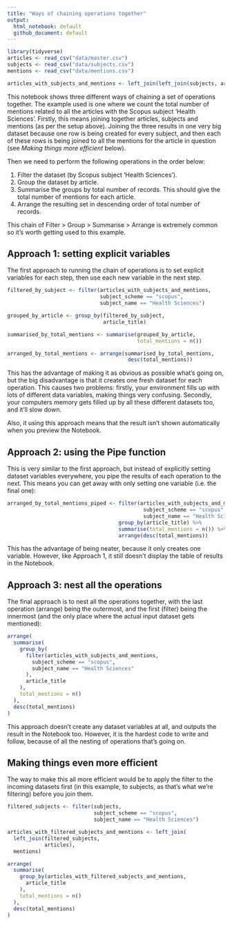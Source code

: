 ```yaml
---
title: "Ways of chaining operations together"
output: 
  html_notebook: default
  github_document: default
---
```


```r
library(tidyverse)
articles <- read_csv("data/master.csv")
subjects <- read_csv("data/subjects.csv")
mentions <- read_csv("data/mentions.csv")

articles_with_subjects_and_mentions <- left_join(left_join(subjects, articles), mentions)

```

This notebook shows three different ways of chaining a set of operations together. The example used is one where we count the total number of mentions related to all the articles with the Scopus subject 'Health Sciences'. Firstly, this means joining together articles, subjects and mentions (as per the setup above). Joining the three results in one very big dataset because one row is being created for every subject, and then each of these rows is being joined to all the mentions for the article in question (see *Making things more efficient* below).

Then we need to perform the following operations in the order below:

1. Filter the dataset (by Scopus subject 'Health Sciences').
2. Group the dataset by article.
3. Summarise the groups by total number of records. This should give the total number of mentions for each article.
4. Arrange the resulting set in descending order of total number of records.

This chain of Filter > Group > Summarise > Arrange is extremely common so it's worth getting used to this example.

## Approach 1: setting explicit variables 

The first approach to running the chain of operations is to set explicit variables for each step, then use each new variable in the next step. 

```r

filtered_by_subject <- filter(articles_with_subjects_and_mentions,
                              subject_scheme == "scopus",
                              subject_name == "Health Sciences")

grouped_by_article <- group_by(filtered_by_subject,
                               article_title)

summarised_by_total_mentions <- summarise(grouped_by_article,
                                          total_mentions = n())

arranged_by_total_mentions <- arrange(summarised_by_total_mentions,
                                       desc(total_mentions))

```

This has the advantage of making it as obvious as possible what's going on, but the big disadvantage is that it creates one fresh dataset for each operation. This causes two problems: firstly, your environment fills up with lots of different data variables, making things very confusing. Secondly, your computers memory gets filled up by all these different datasets too, and it'll slow down.

Also, it using this approach means that the result isn't shown automatically when you preview the Notebook.

## Approach 2: using the Pipe function

This is very similar to the first approach, but instead of explicitly setting dataset variables everywhere, you pipe the results of each operation to the next. This means you can get away with only setting one variable (i.e. the final one):

```r

arranged_by_total_mentions_piped <- filter(articles_with_subjects_and_mentions,
                                            subject_scheme == "scopus",
                                            subject_name == "Health Sciences") %>%
                                    group_by(article_title) %>%
                                    summarise(total_mentions = n()) %>%
                                    arrange(desc(total_mentions))

```

This has the advantage of being neater, because it only creates one variable. However, like Approach 1, it still doesn't display the table of results in the Notebook. 

## Approach 3: nest all the operations

The final approach is to nest all the operations together, with the last operation (arrange) being the outermost, and the first (filter) being the innermost (and the only place where the actual input dataset gets mentioned):

```r

arrange(
  summarise(
    group_by(
      filter(articles_with_subjects_and_mentions,
        subject_scheme == "scopus",
        subject_name == "Health Sciences"
      ),
      article_title
    ),
    total_mentions = n()
  ),
  desc(total_mentions)
)

```

This approach doesn't create any dataset variables at all, and outputs the result in the Notebook too. However, it is the hardest code to write and follow, because of all the nesting of operations that's going on.

## Making things even more efficient

The way to make this all more efficient would be to apply the filter to the incoming datasets first (in this example, to subjects, as that's what we're filtering) before you join them.

```r

filtered_subjects <- filter(subjects, 
                            subject_scheme == "scopus",
                            subject_name == "Health Sciences")

articles_with_filtered_subjects_and_mentions <- left_join(
  left_join(filtered_subjects,
            articles),
  mentions)

arrange(
  summarise(
    group_by(articles_with_filtered_subjects_and_mentions,
      article_title
    ),
    total_mentions = n()
  ),
  desc(total_mentions)
)

```

